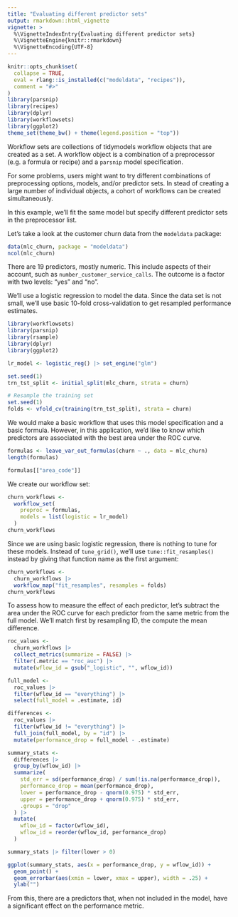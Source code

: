 ```yaml
---
title: "Evaluating different predictor sets"
output: rmarkdown::html_vignette
vignette: >
  %\VignetteIndexEntry{Evaluating different predictor sets}
  %\VignetteEngine{knitr::rmarkdown}
  %\VignetteEncoding{UTF-8}
---
```


```r
knitr::opts_chunk$set(
  collapse = TRUE,
  eval = rlang::is_installed(c("modeldata", "recipes")),
  comment = "#>"
)
library(parsnip)
library(recipes)
library(dplyr)
library(workflowsets)
library(ggplot2)
theme_set(theme_bw() + theme(legend.position = "top"))
```

Workflow sets are collections of tidymodels workflow objects that are created as a set. A workflow object is a combination of a preprocessor (e.g. a formula or recipe) and a `parsnip` model specification. 

For some problems, users might want to try different combinations of preprocessing options, models, and/or predictor sets. In stead of creating a large number of individual objects, a cohort of workflows can be created simultaneously. 

In this example, we'll fit the same model but specify different predictor sets in the preprocessor list. 

Let's take a look at the customer churn data from the `modeldata` package: 

```r
data(mlc_churn, package = "modeldata")
ncol(mlc_churn)
```

There are 19 predictors, mostly numeric. This include aspects of their account, such as `number_customer_service_calls`. The outcome is a factor with two levels: "yes" and "no". 

We'll use a logistic regression to model the data. Since the data set is not small, we'll use basic 10-fold cross-validation to get resampled performance estimates. 

```r
library(workflowsets)
library(parsnip)
library(rsample)
library(dplyr)
library(ggplot2)

lr_model <- logistic_reg() |> set_engine("glm")

set.seed(1)
trn_tst_split <- initial_split(mlc_churn, strata = churn)

# Resample the training set
set.seed(1)
folds <- vfold_cv(training(trn_tst_split), strata = churn)
```

We would make a basic workflow that uses this model specification and a basic formula. However, in this application, we'd like to know which predictors are associated with the best area under the ROC curve. 

```r
formulas <- leave_var_out_formulas(churn ~ ., data = mlc_churn)
length(formulas)

formulas[["area_code"]]
```

We create our workflow set: 

```r
churn_workflows <-
  workflow_set(
    preproc = formulas,
    models = list(logistic = lr_model)
  )
churn_workflows
```

Since we are using basic logistic regression, there is nothing to tune for these models. Instead of `tune_grid()`, we'll use `tune::fit_resamples()` instead by giving that function name as the first argument: 

```r
churn_workflows <-
  churn_workflows |>
  workflow_map("fit_resamples", resamples = folds)
churn_workflows
```

To assess how to measure the effect of each predictor, let's subtract the area under the ROC curve for each predictor from the same metric from the full model. We'll match first by resampling ID, the compute the mean difference. 

```r
roc_values <-
  churn_workflows |>
  collect_metrics(summarize = FALSE) |>
  filter(.metric == "roc_auc") |>
  mutate(wflow_id = gsub("_logistic", "", wflow_id))

full_model <-
  roc_values |>
  filter(wflow_id == "everything") |>
  select(full_model = .estimate, id)

differences <-
  roc_values |>
  filter(wflow_id != "everything") |>
  full_join(full_model, by = "id") |>
  mutate(performance_drop = full_model - .estimate)

summary_stats <-
  differences |>
  group_by(wflow_id) |>
  summarize(
    std_err = sd(performance_drop) / sum(!is.na(performance_drop)),
    performance_drop = mean(performance_drop),
    lower = performance_drop - qnorm(0.975) * std_err,
    upper = performance_drop + qnorm(0.975) * std_err,
    .groups = "drop"
  ) |>
  mutate(
    wflow_id = factor(wflow_id),
    wflow_id = reorder(wflow_id, performance_drop)
  )

summary_stats |> filter(lower > 0)

ggplot(summary_stats, aes(x = performance_drop, y = wflow_id)) +
  geom_point() +
  geom_errorbar(aes(xmin = lower, xmax = upper), width = .25) +
  ylab("")
```

From this, there are a predictors that, when not included in the model, have a significant effect on the performance metric. 
